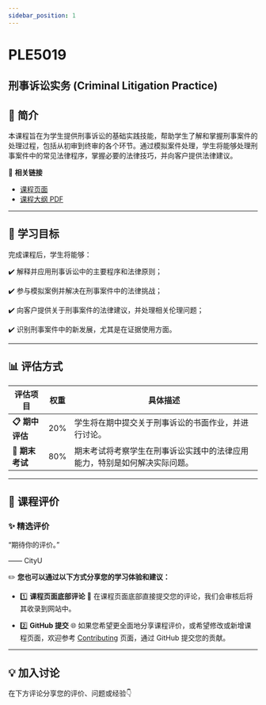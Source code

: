 ```yaml
---
sidebar_position: 1
---
```


# PLE5019
## 刑事诉讼实务 (Criminal Litigation Practice)

## **📘 简介**
本课程旨在为学生提供刑事诉讼的基础实践技能，帮助学生了解和掌握刑事案件的处理过程，包括从初审到终审的各个环节。通过模拟案件处理，学生将能够处理刑事案件中的常见法律程序，掌握必要的法律技巧，并向客户提供法律建议。

🔗 **相关链接**
- [课程页面](https://www.cityu.edu.hk/catalogue/pg/202425/course/PLE5019.htm)
- [课程大纲 PDF](https://www.cityu.edu.hk/catalogue/pg/202425/course/PLE5019.pdf)

---

## **🎯 学习目标**

完成课程后，学生将能够：

✔️ 解释并应用刑事诉讼中的主要程序和法律原则；

✔️ 参与模拟案例并解决在刑事案件中的法律挑战；

✔️ 向客户提供关于刑事案件的法律建议，并处理相关伦理问题；

✔️ 识别刑事案件中的新发展，尤其是在证据使用方面。

---

## **📊 评估方式**

| **评估项目**          | **权重** | **具体描述**                                                                                       |
|----------------------|---------|---------------------------------------------------------------------------------------------------|
| **📋 期中评估**       | 20%     | 学生将在期中提交关于刑事诉讼的书面作业，并进行讨论。                                             |
| **📂 期末考试**       | 80%     | 期末考试将考察学生在刑事诉讼实践中的法律应用能力，特别是如何解决实际问题。                     |

---

## **💬 课程评价**

### ✨ **精选评价**
<div className={commentStyles.commentBox}>
    <p className={commentStyles.commentText}>
        “期待你的评价。”
    </p>
    <p className={commentStyles.commentAuthor}>—— CityU</p>
</div>

✏️ **您也可以通过以下方式分享您的学习体验和建议：**

- 1️⃣ **课程页面底部评论**
💬 在课程页面底部直接提交您的评论，我们会审核后将其收录到网站中。

- 2️⃣ **GitHub 提交**
🌐 如果您希望更全面地分享课程评价，或希望修改或新增课程页面，欢迎参考 [Contributing](https://penjc.github.io/cityU-navigator/contributing) 页面，通过 GitHub 提交您的贡献。

---

## **💡 加入讨论**

在下方评论分享您的评价、问题或经验👇
<Utterances />